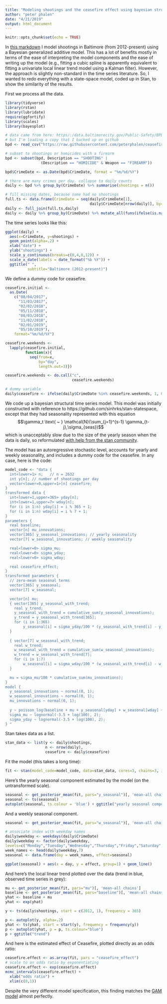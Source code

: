 ```yaml
---
title: "Modeling shootings and the ceasefire effect using bayesian structural / state space time series model"
author: "peter phalen"
date: "4/21/2019"
output: html_document
---
```


```r
knitr::opts_chunk$set(echo = TRUE)
```

In [this markdown](https://www.peterphalen.com/ceasefire/) I model shootings in Baltimore (from 2012-present) using a Bayesian generalized additive model. This has a lot of benefits mostly in terms of the ease of interpreting the model components and the ease of writing up the model (e.g., fitting a cubic spline is apparently equivalent to fitting a univariate local linear trend model using a Kalman filter). However, the approach is slightly non-standard in the time series literature. So, I wanted to redo everything with a state-space model, coded up in Stan, to show the similarity of the results.

First we process all the data.
```r
library(tidyverse)
library(rstan)
library(lubridate)
require(ggfortify)
library(scales)
library(bayesplot)

# data came from here: https/:/data.baltimorecity.gov/Public-Safety/BPD-Part-1-Victim-Based-Crime-Data/wsfq-mvij/data
# but I'm loading a copy that I backed up on github
bpd <- read_csv("https://raw.githubusercontent.com/peterphalen/ceasefire/master/BPD_Part_1_Victim_Based_Crime_Data.csv")

# subset to shootings or homicides with a firearm
bpd <- subset(bpd, Description == "SHOOTING" |
                (Description == "HOMICIDE" & Weapon == "FIREARM"))

bpd$CrimeDate <- as.Date(bpd$CrimeDate, format = "%m/%d/%Y")

# there are many crimes per day. collapse to daily counts
daily <- bpd %>% group_by(CrimeDate) %>% summarise(shootings = n())

# fill missing dates, because some had no shootings
full.ts <- data.frame(CrimeDate = seq(daily$CrimeDate[1], 
                                      daily$CrimeDate[nrow(daily)], by="day"))
daily <- full_join(full.ts,daily)
daily <- daily %>% group_by(CrimeDate) %>% mutate_all(funs(ifelse(is.na(.),0,.)))
```

The time series looks like this:

```r
ggplot(daily) +
  aes(x=CrimeDate, y=shootings) +
  geom_point(alpha=.2) + 
  xlab("date") +
  ylab("shootings") +
  scale_y_continuous(breaks=c(0,4,8,12)) +
  scale_x_date(labels = date_format("%b %Y")) +
  ggtitle(" ", 
          subtitle="Baltimore (2012-present)")
```

We define a dummy code for ceasefire.

```r
ceasefire.initial <- 
  as.Date(
    c("08/04/2017",
      "11/03/2017",
      "02/02/2018",
      "05/11/2018",
      "08/03/2018",
      "11/02/2018",
      "02/01/2019",
      "05/10/2019"),
    format="%m/%d/%Y")

ceasefire.weekends <- 
  lapply(ceasefire.initial,
         function(x){
           seq(from=x,
               by="day",
               length.out=3)})

ceasefire.weekends <- do.call("c", 
                              ceasefire.weekends)

# dummy variable
daily$ceasefire <- ifelse(daily$CrimeDate %in% ceasefire.weekends, 1, 0)

```

We code up a bayesian structural time series model. This model was initially constructed with reference to https://github.com/sinhrks/stan-statespace, except that they had seasonality represented with this equation $$\gamma_t  \text{ ~ }  \mathcal{N}(\sum_{j=1}^{s-1} \gamma_{t-j},\sigma_{seas})$$ which is unacceptably slow due to the size of the yearly season when the data is daily, so reformulated [with help from the stan community](https://discourse.mc-stan.org/t/structural-time-series-with-seasonality-sampling-very-slowly/8552/13).

The model has an autoregressive stochastic level, accounts for yearly and weekly seasonality, and includes a dummy code for the ceasefire. In any case, here is the code:

```r
model_code <- "data {
  int<lower=1> n;   // n = 2632
  int y[n]; // number of shootings per day
  vector<lower=0,upper=1>[n] ceasefire;
}
transformed data {
  int<lower=1,upper=365> yday[n];
  int<lower=1,upper=7> wday[n];
  for (i in 1:n) yday[i] = i % 365 + 1;
  for (i in 1:n) wday[i] = i % 7 + 1;
}
parameters {
  real baseline;
  vector[n] mu_innovations;
  vector[365] y_seasonal_innovations; // yearly seasonality 
  vector[7] w_seasonal_innovations; // weekly seasonality 

  real<lower=0> sigma_mu;
  real<lower=0> sigma_yday;
  real<lower=0> sigma_wday;

  real ceasefire_effect;
}
transformed parameters {
  // zero-mean seasonal terms
  vector[365] y_seasonal;
  vector[7] w_seasonal;

  vector[n] mu;
  { vector[365] y_seasonal_with_trend;
    real y_trend;
    y_seasonal_with_trend = cumulative_sum(y_seasonal_innovations);
    y_trend = y_seasonal_with_trend[365];
    for (i in 1:365)
        y_seasonal[i] = sigma_yday/100 * (y_seasonal_with_trend[i] - y_trend * i/365.0); 
  }
  
  { vector[7] w_seasonal_with_trend;
    real w_trend;
    w_seasonal_with_trend = cumulative_sum(w_seasonal_innovations);
    w_trend = w_seasonal_with_trend[7];
    for (i in 1:7)
        w_seasonal[i] = sigma_wday/100 * (w_seasonal_with_trend[i] - w_trend * i/7.0); 
  }

  mu = sigma_mu/100 * cumulative_sum(mu_innovations);
}
model {
  y_seasonal_innovations ~ normal(0, 1);
  w_seasonal_innovations ~ normal(0, 1);
  mu_innovations ~ normal(0, 1);
  
  y ~ poisson_log(baseline + mu + y_seasonal[yday] + w_seasonal[wday] + ceasefire_effect * ceasefire);
  sigma_mu ~ lognormal(-3.5 + log(100), 2);
  sigma_yday ~ lognormal(-3.5 + log(100), 2);
} "

```

Stan takes data as a list.

```r
stan_data <- list(y <- daily$shootings,
                  n <- nrow(daily),
                  ceasefire <- daily$ceasefire)
```

Fit the model (this takes a long time):

```r
fit <- stan(model_code=model_code, data=stan_data, cores=3, chains=3, iter = 500, control=list(adapt_delta=.95, max_treedepth=15))
```

Here's the yearly seasonal component estimated by the model (on the untransformed scale). 

```r
seasonal <- get_posterior_mean(fit, pars="y_seasonal")[, 'mean-all chains']
seasonal <- ts(seasonal)
autoplot(seasonal, ts.colour = 'blue') + ggtitle("yearly seasonal component")
```

And a weekly seasonal component.

```r
seasonal <- get_posterior_mean(fit, pars="w_seasonal")[, 'mean-all chains']

# associate index with weekday names
daily$weekday <- weekdays(daily$CrimeDate)
daily$weekday <- factor(daily$weekday,
levels=c("Monday","Tuesday","Wednesday","Thursday","Friday","Saturday","Sunday"))
week_names <- head(daily$weekday,7)
seasonal <- data.frame(day = week_names, effect=seasonal)

ggplot(seasonal) + aes(x = day, y = effect, group=1) + geom_line()
```

And here's the local linear trend plotted over the data (trend in blue, observed time series in grey):

```r
mu <- get_posterior_mean(fit, pars="mu")[, 'mean-all chains'] 
baseline <- get_posterior_mean(fit, pars="baseline")[, 'mean-all chains'] 
yhat <- baseline + mu
yhat <- exp(yhat) 

y <- ts(daily$shootings, start = c(2012, 1), frequency = 365)

p <- autoplot(y, alpha=.2)
yhat <- ts(yhat, start = start(y), frequency = frequency(y))
p <- autoplot(yhat, p = p, ts.colour="blue")
p + ggtitle("trend")
```

And here is the estimated effect of Ceasefire, plotted directly as an odds ratio:

```r
ceasefire.effect <- as.array(fit, pars = "ceasefire_effect") 
# scale to an odds ratio by exponentiating
ceasefire.effect <- exp(ceasefire.effect)
mcmc_intervals(ceasefire.effect) + 
  xlab("odds ratio") +
  xlim(c(0,1))
```

Despite the very different model specification, this finding matches the [GAM model](https://www.peterphalen.com/ceasefire/) almost perfectly.


